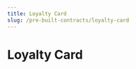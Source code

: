 ```yaml
---
title: Loyalty Card
slug: /pre-built-contracts/loyalty-card
---
```



# Loyalty Card

<div className="deployContractBtnContainer" style={{ marginTop: -70 }}>
  <DeployThisContractButton
    link={"https://thirdweb.com/thirdweb.eth/LoyaltyCard?via=portal"}
    contractType="loyalty-card"
  />
</div>
